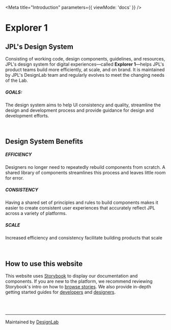 
<Meta
  title="Introduction"
  parameters={{ viewMode: 'docs' }}
/>

# Explorer 1

## JPL's Design System

Consisting of working code, design components, guidelines, and resources, JPL's design system for digital experiences—called **Explorer 1**—helps JPL's product teams build more efficiently, at scale, and on brand. It is maintained by JPL's DesignLab team and regularly evolves to meet the changing needs of the Lab.

##### GOALS:

The design system aims to help UI consistency and quality, streamline the design and development process and provide guidance for design and development efforts.

<br />

## Design System Benefits

##### EFFICIENCY

Designers no longer need to repeatedly rebuild components from scratch. A shared library of components streamlines this process and leaves little room for error.

##### CONSISTENCY

Having a shared set of principles and rules to build components makes it easier to create consistent user experiences that accurately reflect JPL across a variety of platforms.

##### SCALE

Increased efficiency and consistency facilitate building products that scale

<br />

## How to use this website

This website uses [Storybook](https://storybook.js.org/) to display our documentation and components. If you are new to the platform, we recommend reviewing Storybook's intro on how to [browse stories](https://storybook.js.org/docs/html/get-started/browse-stories). We also provide in-depth getting started guides for [developers](?path=/docs/v2-docs_getting-started-developer--docs) and [designers](?path=/docs/v2-docs_getting-started-designer--docs).

<br />
<br />

---

Maintained by [DesignLab](https://www.behance.net/JPL-DesignLab)
